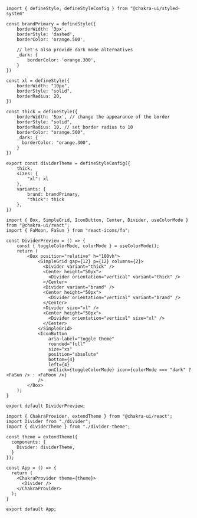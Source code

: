 <SandpackEditor>

```tsx divider-theme.tsx
import { defineStyle, defineStyleConfig } from "@chakra-ui/styled-system"

const brandPrimary = defineStyle({
    borderWidth: '3px',
    borderStyle: 'dashed',
    borderColor: 'orange.500',

    // let's also provide dark mode alternatives
    _dark: {
        borderColor: 'orange.300',
    }
})

const xl = defineStyle({
    borderWidth: "10px",
    borderStyle: "solid",
    borderRadius: 20,
})

const thick = defineStyle({
    borderWidth: '5px', // change the appearance of the border
    borderStyle: "solid",
    borderRadius: 10, // set border radius to 10
    borderColor: "orange.500",
    _dark: {
      borderColor: "orange.300",
    }
})

export const dividerTheme = defineStyleConfig({
    thick,
    sizes: {
        "xl": xl
    },
    variants: {
        brand: brandPrimary,
        "thick": thick
    },
})
```

``` tsx divider.tsx
import { Box, SimpleGrid, IconButton, Center, Divider, useColorMode } from "@chakra-ui/react";
import { FaMoon, FaSun } from "react-icons/fa";

const DividerPreview = () => {
    const { toggleColorMode, colorMode } = useColorMode();
    return (
        <Box position="relative" h="100vh">
            <SimpleGrid gap={12} p={12} columns={2}>
              <Divider variant="thick" />
              <Center height="50px">
                <Divider orientation="vertical" variant="thick" />
              </Center>
              <Divider variant="brand" />
              <Center height="50px">
                <Divider orientation="vertical" variant="brand" />
              </Center>
              <Divider size="xl" />
              <Center height="50px">
                <Divider orientation="vertical" size="xl" />
              </Center>
            </SimpleGrid>
            <IconButton
                aria-label="toggle theme"
                rounded="full"
                size="xs"
                position="absolute"
                bottom={4}
                left={4}
                onClick={toggleColorMode} icon={colorMode === "dark" ? <FaSun /> : <FaMoon />}
            />
        </Box>
    );
}

export default DividerPreview;
```

```tsx App.tsx
import { ChakraProvider, extendTheme } from "@chakra-ui/react";
import Divider from "./divider";
import { dividerTheme } from "./divider-theme";

const theme = extendTheme({
  components: {
    Divider: dividerTheme,
  }
});

const App = () => {
  return (
    <ChakraProvider theme={theme}>
      <Divider />
    </ChakraProvider>
  );
}

export default App;
```

</SandpackEditor>